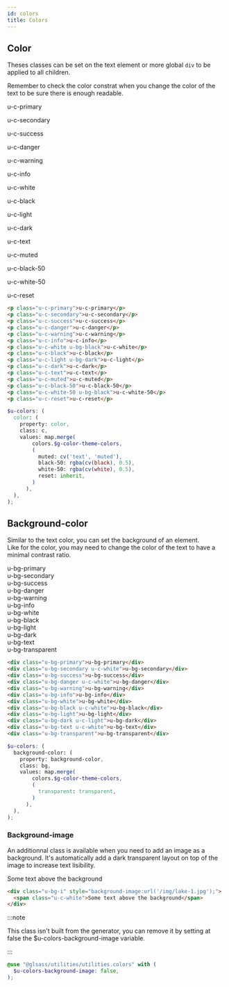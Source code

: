 ```yaml
---
id: colors
title: Colors
---
```


## Color

Theses classes can be set on the text element or more global `div` to be applied
to all children.

Remember to check the color constrat when you change the color of the text to be
sure there is enough readable.


<Example>
  <p className="u-mb-2 u-c-primary">u-c-primary</p>
  <p className="u-mb-2 u-c-secondary">u-c-secondary</p>
  <p className="u-mb-2 u-c-success">u-c-success</p>
  <p className="u-mb-2 u-c-danger">u-c-danger</p>
  <p className="u-mb-2 u-c-warning">u-c-warning</p>
  <p className="u-mb-2 u-c-info">u-c-info</p>
  <p className="u-mb-2 u-c-white u-bg-black">u-c-white</p>
  <p className="u-mb-2 u-c-black">u-c-black</p>
  <p className="u-mb-2 u-c-light u-bg-dark">u-c-light</p>
  <p className="u-mb-2 u-c-dark">u-c-dark</p>
  <p className="u-mb-2 u-c-text">u-c-text</p>
  <p className="u-mb-2 u-c-muted">u-c-muted</p>
  <p className="u-mb-2 u-c-black-50">u-c-black-50</p>
  <p className="u-mb-2 u-c-white-50 u-bg-black">u-c-white-50</p>
  <p className="u-mb-2 u-c-reset">u-c-reset</p>
</Example>

```html
<p class="u-c-primary">u-c-primary</p>
<p class="u-c-secondary">u-c-secondary</p>
<p class="u-c-success">u-c-success</p>
<p class="u-c-danger">u-c-danger</p>
<p class="u-c-warning">u-c-warning</p>
<p class="u-c-info">u-c-info</p>
<p class="u-c-white u-bg-black">u-c-white</p>
<p class="u-c-black">u-c-black</p>
<p class="u-c-light u-bg-dark">u-c-light</p>
<p class="u-c-dark">u-c-dark</p>
<p class="u-c-text">u-c-text</p>
<p class="u-c-muted">u-c-muted</p>
<p class="u-c-black-50">u-c-black-50</p>
<p class="u-c-white-50 u-bg-black">u-c-white-50</p>
<p class="u-c-reset">u-c-reset</p>
```

```scss
$u-colors: (
  color: (
    property: color,
    class: c,
    values: map.merge(
        colors.$g-color-theme-colors,
        (
          muted: cv('text', 'muted'),
          black-50: rgba(cv(black), 0.5),
          white-50: rgba(cv(white), 0.5),
          reset: inherit,
        )
      ),
  ),
);
```

## Background-color

Similar to the text color, you can set the background of an element.<br/> Like
for the color, you may need to change the color of the text to have a minimal
contrast ratio.

<Example>
  <div className="u-mb-2 u-p-2 u-bg-primary">u-bg-primary</div>
  <div className="u-mb-2 u-p-2 u-bg-secondary u-c-white">u-bg-secondary</div>
  <div className="u-mb-2 u-p-2 u-bg-success">u-bg-success</div>
  <div className="u-mb-2 u-p-2 u-bg-danger u-c-white">u-bg-danger</div>
  <div className="u-mb-2 u-p-2 u-bg-warning">u-bg-warning</div>
  <div className="u-mb-2 u-p-2 u-bg-info">u-bg-info</div>
  <div className="u-mb-2 u-p-2 u-bg-white">u-bg-white</div>
  <div className="u-mb-2 u-p-2 u-bg-black u-c-white">u-bg-black</div>
  <div className="u-mb-2 u-p-2 u-bg-light">u-bg-light</div>
  <div className="u-mb-2 u-p-2 u-bg-dark u-c-light">u-bg-dark</div>
  <div className="u-mb-2 u-p-2 u-bg-text u-c-white">u-bg-text</div>
  <div className="u-mb-2 u-p-2 u-bg-transparent">u-bg-transparent</div>
</Example>

```html
<div class="u-bg-primary">u-bg-primary</div>
<div class="u-bg-secondary u-c-white">u-bg-secondary</div>
<div class="u-bg-success">u-bg-success</div>
<div class="u-bg-danger u-c-white">u-bg-danger</div>
<div class="u-bg-warning">u-bg-warning</div>
<div class="u-bg-info">u-bg-info</div>
<div class="u-bg-white">u-bg-white</div>
<div class="u-bg-black u-c-white">u-bg-black</div>
<div class="u-bg-light">u-bg-light</div>
<div class="u-bg-dark u-c-light">u-bg-dark</div>
<div class="u-bg-text u-c-white">u-bg-text</div>
<div class="u-bg-transparent">u-bg-transparent</div>
```

```scss
$u-colors: (
  background-color: (
    property: background-color,
    class: bg,
    values: map.merge(
        colors.$g-color-theme-colors,
        (
          transparent: transparent,
        )
      ),
  ),
);
```

### Background-image

An additionnal class is available when you need to add an image as a background.
It's automatically add a dark transparent layout on top of the image to increase
text lisibility.

<Example>
  <div
    class="u-bg-i u-p-4"
    style={{ backgroundImage: 'url("/img/lake-1.jpg")' }}
  >
    <span class="u-c-white">Some text above the background</span>
  </div>
</Example>

```html
<div class="u-bg-i" style="background-image:url('/img/lake-1.jpg');">
  <span class="u-c-white">Some text above the background</span>
</div>
```

:::note

This class isn't built from the generator, you can remove it by setting at false
the $u-colors-background-image variable.

:::

```scss
@use "@glsass/utilities/utilities.colors" with (
  $u-colors-background-image: false,
);
```
